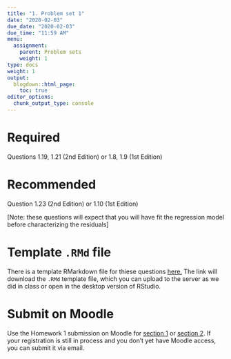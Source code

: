 ```yaml
---
title: "1. Problem set 1"
date: "2020-02-03"
due_date: "2020-02-03"
due_time: "11:59 AM"
menu:
  assignment:
    parent: Problem sets
    weight: 1
type: docs
weight: 1
output:
  blogdown::html_page:
    toc: true
editor_options: 
  chunk_output_type: console
---
```


# Required

Questions 1.19, 1.21 (2nd Edition) or 1.8, 1.9 (1st Edition)

# Recommended

Question 1.23 (2nd Edition) or 1.10 (1st Edition)

[Note: these questions will expect that you will have fit the regression model before characterizing the residuals]

# Template `.RMd` file

There is a template RMarkdown file for thiese questions [here.](http://sds291.netlify.com/HW/SDS291_HW1_Template.Rmd) The link will download the `.RMd` template file, which you can upload to the server as we did in class or open in the desktop version of RStudio.

# Submit on Moodle

Use the Homework 1 submission on Moodle for [section 1](https://moodle.smith.edu/course/view.php?id=36873) or [section 2](https://moodle.smith.edu/course/view.php?id=36874). If your registration is still in process and you don't yet have Moodle access, you can submit it via email.
